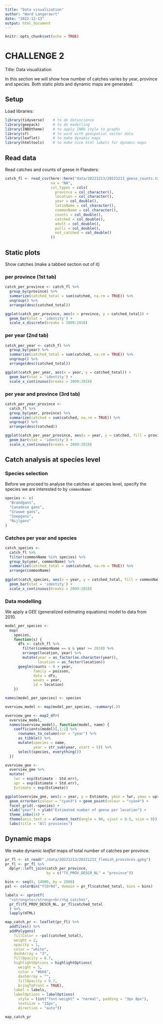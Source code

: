```yaml
---
title: "Data visualization"
author: "Ward Langeraert"
date: "2022-12-13"
output: html_document
---
```


```r
knitr::opts_chunk$set(echo = TRUE)
```

# CHALLENGE 2

Title: Data visualization  
  
In this section we will show how number of catches varies by year, province and species. Both static plots and dynamic maps are generated.

## Setup

Load libraries:

```r
library(tidyverse)    # to do datascience
library(geepack)      # to do modelling
library(INBOtheme)    # to apply INBO style to graphs
library(sf)           # to work with geospatial vector data
library(leaflet)      # to make dynamic maps
library(htmltools)    # to make nice html labels for dynamic maps
```


## Read data

Read catches and counts of geese in Flanders:

```r
catch_fl <- read_csv(here::here("data/20221213/20221213_geese_counts.txt"),
                     na = "NA",
                     col_types = cols(
                       province = col_character(),
                       location = col_character(),
                       year = col_double(),
                       latinName = col_character(),
                       commonName = col_character(),
                       counts = col_double(),
                       catched = col_double(),
                       adult = col_double(),
                       pulli = col_double(),
                       not_catched = col_double()
                     ))
```


## Static plots {.tabset .tabset-fade .tabset-pills}

Show catches (make a tabbed section out of it)


### per province (1st tab)

```r
catch_per_province <- catch_fl %>%
  group_by(province) %>%
  summarize(catched_total = sum(catched, na.rm = TRUE)) %>%
  ungroup() %>%
  arrange(desc(catched_total))

ggplot(catch_per_province, aes(x = province, y = catched_total)) +
  geom_bar(stat = 'identity') +
  scale_x_discrete(breaks = 2009:2018)
```


### per year (2nd tab)

```r
catch_per_year <- catch_fl %>%
  group_by(year) %>%
  summarize(catched_total = sum(catched, na.rm = TRUE)) %>%
  ungroup() %>%
  arrange(desc(catched_total))

ggplot(catch_per_year, aes(x = year, y = catched_total)) +
  geom_bar(stat = 'identity') +
  scale_x_continuous(breaks = 2009:2018)
```


### per year and province (3rd tab)

```r
catch_per_year_province <-
  catch_fl %>%
  group_by(year, province) %>%
  summarize(catched = sum(catched, na.rm = TRUE)) %>%
  ungroup() %>%
  arrange(desc(catched))

ggplot(catch_per_year_province, aes(x = year, y = catched, fill = province)) +
  geom_bar(stat = 'identity') +
  scale_x_continuous(breaks = 2009:2018)
```


## Catch analysis at species level

### Species selection

Before we proceed to analyse the catches at species level, specify the species we are interested to by `commonName`:

```r
species <- c(
  "Brandgans",
  "Canadese gans",
  "Grauwe gans",
  "Soepgans",
  "Nijlgans"
)
```


### Catches per year and species

```r
catch_species <-
  catch_fl %>%
  filter(commonName %in% species) %>%
  group_by(year, commonName) %>%
  summarize(catched_total = sum(catched, na.rm = TRUE)) %>%
  arrange(commonName)
  
ggplot(catch_species, aes(x = year, y = catched_total, fill = commonName)) +
  geom_bar(stat = 'identity') +
  scale_x_continuous(breaks = 2009:2018)
```
  

### Data modelling

We apply a GEE (generalized estimating equations) model to data from 2010.

```r
model_per_species <-
  map(
    species,
    function(s) {
      dfs <- catch_fl %>%
        filter(commonName == s & year >= 2010) %>%
        arrange(location, year) %>%
        mutate(year = as_factor(as.character(year)),
               location = as_factor(location))
      geeglm(counts ~ 0 + year,
             family = poisson,
             data = dfs,
             waves = year,
             id = location)
    })

names(model_per_species) <- species

overview_model <- map(model_per_species, ~summary(.))

overview_gee <- map2_dfr(
  overview_model,
  names(overview_model), function(model, name) {
    coefficients(model)[,1:2] %>%
      rownames_to_column(var = "year") %>%
      as_tibble() %>%
      mutate(species = name,
             year = str_sub(year, start = 5)) %>%
      select(species, everything())
  })

overview_gee <-
  overview_gee %>%
  mutate(
    lwr = exp(Estimate - Std.err),
    upr = exp(Estimate + Std.err),
    Estimate = exp(Estimate))

ggplot(overview_gee, aes(x = year, y = Estimate, ymin = lwr, ymax = upr)) +
  geom_errorbar(colour = "cyan3") + geom_point(colour = "cyan4") +
  facet_grid(.~species) +
  xlab("year") + ylab("Estimated number of geese per location") +
  theme_inbo(14) +
  theme(axis.text.x = element_text(angle = 90, vjust = 0.5, size = 9)) +
  labs(title = "All provinces")
```


## Dynamic maps

We make dynamic _leaflet_ maps of total number of catches per province.

```r
pr_fl <- st_read("./data/20221213/20221213_flemish_provinces.gpkg")
pr_fl <- pr_fl %>%
  dplyr::left_join(catch_per_province,
                   by = c("TX_PROV_DESCR_NL" = "province"))

bins <- seq(0, 14000, by = 2000)
pal <- colorBin("YlOrRd", domain = pr_fl$catched_total, bins = bins)

labels <- sprintf(
  "<strong>%s</strong><br/>%g catches",
  pr_fl$TX_PROV_DESCR_NL, pr_fl$catched_total
  ) %>% 
  lapply(HTML)

map_catch_pr <- leaflet(pr_fl) %>%
  addTiles() %>%
  addPolygons(
    fillColor = ~pal(catched_total),
    weight = 2,
    opacity = 1,
    color = "white",
    dashArray = "3",
    fillOpacity = 0.7,
    highlightOptions = highlightOptions(
      weight = 5,
      color = "#666",
      dashArray = "",
      fillOpacity = 0.7,
      bringToFront = TRUE),
    label = labels,
    labelOptions = labelOptions(
      style = list("font-weight" = "normal", padding = "3px 8px"),
      textsize = "15px",
      direction = "auto"))

map_catch_pr
```



